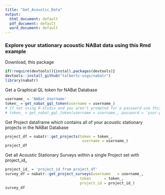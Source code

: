 ```yaml
---
title: "Get_Acoustic_Data"
output:
  html_document: default
  pdf_document: default
  word_document: default
---
```


### Explore your stationary acoustic NABat data using this Rmd example

Download, this package
```r
if(!require(devtools)){install.packages(devtools)}
devtools::install_github("talbertc-usgs/nabatr")
library(nabatr)
```

Get a Graphical QL token for NABat Database
```r
username_ = 'NABat_Username'
token_ = get_nabat_gql_token(username = username_)
# If not using R-Studio and you aren't prompted for a password use this:
# token_ = get_nabat_gql_token(username = username_, password = 'your-password')
```

Get Project dataframe which contains all of your acoustic stationary 
  projects in the NABat Database
```r
project_df = nabatr::get_projects(token = token_, 
                                   username = username_)
project_df
```

Get all Acoustic Stationary Surveys within a single Project set with project_id_
```r
project_id_ = 'project_id from project_df'
survey_df = nabatr::get_project_surveys(username   = username_,
                                  token      = token_,
                                  project_id = project_id_)
survey_df
```
